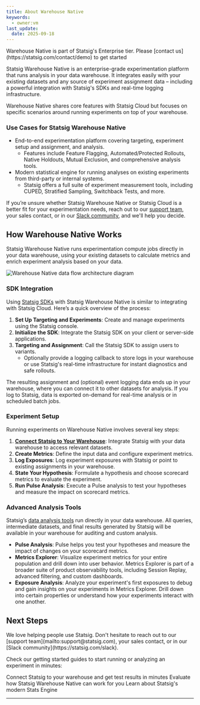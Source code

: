 ```yaml
---
title: About Warehouse Native
keywords:
  - owner:vm
last_update:
  date: 2025-09-18
---
```


<Note>
Warehouse Native is part of Statsig's Enterprise tier. Please [contact us](https://statsig.com/contact/demo) to get started
</Note>

Statsig Warehouse Native is an enterprise-grade experimentation platform that runs analysis in your data warehouse. It integrates easily with your existing datasets and any source of experiment assignment data – including a powerful integration with Statsig's SDKs and real-time logging infrastructure.

Warehouse Native shares core features with Statsig Cloud but focuses on specific scenarios around running experiments on top of your warehouse.

### Use Cases for Statsig Warehouse Native

- End-to-end experimentation platform covering targeting, experiment setup and assignment, and analysis.
  - Features include Feature Flagging, Automated/Protected Rollouts, Native Holdouts, Mutual Exclusion, and comprehensive analysis tools.
- Modern statistical engine for running analyses on existing experiments from third-party or internal systems.
  - Statsig offers a full suite of experiment measurement tools, including CUPED, Stratified Sampling, Switchback Tests, and more.

If you’re unsure whether Statsig Warehouse Native or Statsig Cloud is a better fit for your experimentation needs, reach out to our [support team](mailto:support@statsig.com), your sales contact, or in our [Slack community](https://statsig.com/slack), and we'll help you decide.

## How Warehouse Native Works

Statsig Warehouse Native runs experimentation compute jobs directly in your data warehouse, using your existing datasets to calculate metrics and enrich experiment analysis based on your data.

<Frame>
  <img src="/images/whn/data_flow_whn.png" alt="Warehouse Native data flow architecture diagram" />
</Frame>

### SDK Integration

Using [Statsig SDKs](/sdks/getting-started) with Statsig Warehouse Native is similar to integrating with Statsig Cloud. Here’s a quick overview of the process:

1. **Set Up Targeting and Experiments**: Create and manage experiments using the Statsig console.
2. **Initialize the SDK**: Integrate the Statsig SDK on your client or server-side applications.
3. **Targeting and Assignment**: Call the Statsig SDK to assign users to variants.
   - Optionally provide a logging callback to store logs in your warehouse or use Statsig's real-time infrastructure for instant diagnostics and safe rollouts.

The resulting assignment and (optional) event logging data ends up in your warehouse, where you can connect it to other datasets for analysis. If you log to Statsig, data is exported on-demand for real-time analysis or in scheduled batch jobs.

### Experiment Setup

Running experiments on Warehouse Native involves several key steps:

1. **[Connect Statsig to Your Warehouse](https://docs.statsig.com/statsig-warehouse-native/guides/quick-start#step-1-connect-your-warehouse)**: Integrate Statsig with your data warehouse to access relevant datasets.
2. **Create Metrics**: Define the input data and configure experiment metrics.
3. **Log Exposures**: Log experiment exposures with Statsig or point to existing assignments in your warehouse.
4. **State Your Hypothesis**: Formulate a hypothesis and choose scorecard metrics to evaluate the experiment.
5. **Run Pulse Analysis**: Execute a Pulse analysis to test your hypotheses and measure the impact on scorecard metrics.

### Advanced Analysis Tools

Statsig’s [data analysis tools](/pulse/read-pulse) run directly in your data warehouse. All queries, intermediate datasets, and final results generated by Statsig will be available in your warehouse for auditing and custom analysis.

- **Pulse Analysis**: Pulse helps you test your hypotheses and measure the impact of changes on your scorecard metrics.
- **Metrics Explorer**: Visualize experiment metrics for your entire population and drill down into user behavior. Metrics Explorer is part of a broader suite of product observability tools, including Session Replay, advanced filtering, and custom dashboards.
- **Exposure Analysis**: Analyze your experiment's first exposures to debug and gain insights on your experiments in Metrics Explorer. Drill down into certain properties or understand how your experiments interact with one another.

## Next Steps

<Info>
We love helping people use Statsig. Don't hesitate to reach out to our [support team](mailto:support@statsig.com), your sales contact, or in our [Slack community](https://statsig.com/slack).
</Info>

Check our getting started guides to start running or analyzing an experiment in minutes:

<CardGroup cols={3}>
  <Card title="Quick Start" icon="speed" href="/statsig-warehouse-native/guides/quick-start">
    Connect Statsig to your warehouse and get test results in minutes
  </Card>
  <Card title="Evaluate Statsig" icon="warehouse" href="/statsig-warehouse-native/guides/running_a_poc">
    Evaluate how Statsig Warehouse Native can work for you
  </Card>
  <Card title="Learn About Experimentation" icon="science" href="/statsig-warehouse-native/features/statistics">
    Learn about Statsig's modern Stats Engine
  </Card>
</CardGroup>

---
